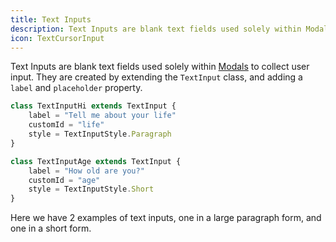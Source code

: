 ```yaml
---
title: Text Inputs
description: Text Inputs are blank text fields used solely within Modals to collect user input.
icon: TextCursorInput
---
```


Text Inputs are blank text fields used solely within [Modals](/carbon/classes/modals) to collect user input. They are created by extending the `TextInput` class, and adding a `label` and `placeholder` property.

```ts title="src/components/text-input.ts"
class TextInputHi extends TextInput {
	label = "Tell me about your life"
	customId = "life"
	style = TextInputStyle.Paragraph
}

class TextInputAge extends TextInput {
	label = "How old are you?"
	customId = "age"
	style = TextInputStyle.Short
}
```

Here we have 2 examples of text inputs, one in a large paragraph form, and one in a short form. 

